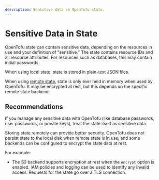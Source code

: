 ```yaml
---
description: Sensitive data in OpenTofu state.
---
```


# Sensitive Data in State

OpenTofu state can contain sensitive data, depending on the resources in use
and your definition of "sensitive." The state contains resource IDs and all
resource attributes. For resources such as databases, this may contain initial
passwords.

When using local state, state is stored in plain-text JSON files.

When using [remote state](/docs/language/state/remote), state is only ever held in
memory when used by OpenTofu. It may be encrypted at rest, but this depends on
the specific remote state backend.

## Recommendations

If you manage any sensitive data with OpenTofu (like database passwords, user
passwords, or private keys), treat the state itself as sensitive data.

Storing state remotely can provide better security.
OpenTofu does not persist state to the local disk when remote state is in use,
and some backends can be configured to encrypt the state data at rest.

For example:

- The S3 backend supports encryption at rest when the `encrypt` option is
  enabled. IAM policies and logging can be used to identify any invalid access.
  Requests for the state go over a TLS connection.
